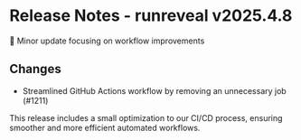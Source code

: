 # Release Notes - runreveal v2025.4.8

🚀 Minor update focusing on workflow improvements

## Changes

- Streamlined GitHub Actions workflow by removing an unnecessary job (#1211)

This release includes a small optimization to our CI/CD process, ensuring smoother and more efficient automated workflows.
